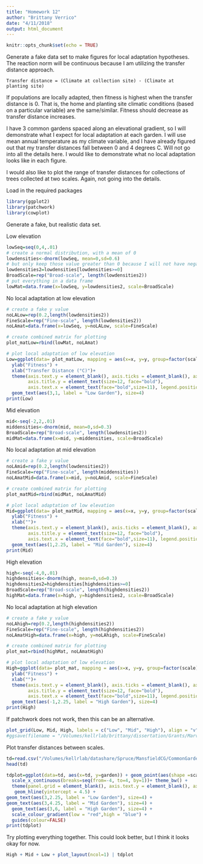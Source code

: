 ```yaml
---
title: "Homework 12"
author: "Brittany Verrico"
date: "4/11/2018"
output: html_document
---
```


```r
knitr::opts_chunk$set(echo = TRUE)
```

Generate a fake data set to make figures for local adaptation hypotheses. The reaction norm will be continuous because I am utilizing the transfer distance approach. 

```{}
Transfer distance = (Climate at collection site) - (Climate at planting site)
```

If populations are locally adapted, then fitness is highest when the transfer distance is 0. That is, the home and planting site climatic conditions (based on a particular variable) are the same/similar. Fitness should decrease as transfer distance increases. 

I have 3 common gardens spaced along an elevational gradient, so I will demonstrate what I expect for local adaptation at each garden. I will use mean annual temperature as my climate variable, and I have already figured out that my transfer distances fall between 0 and 4 degrees C. Will not go into all the details here. I would like to demonstrate what no local adaptation looks like in each figure. 

I would also like to plot the range of transfer distances for collections of trees collected at two scales. Again, not going into the details. 

Load in the required packages
```r
library(ggplot2)
library(patchwork)
library(cowplot)
```

Generate a fake, but realistic data set. 

Low elevation
```r
lowSeq=seq(0,4,.01)
# create a normal distribution, with a mean of 0
lowdensities<-dnorm(lowSeq, mean=0,sd=0.6)
# but only keep those value greater than 0 because I will not have negative td in my experiment
lowdensities2=lowdensities[lowdensities>=0]
BroadScale=rep("Broad-scale", length(lowdensities2))
# put everything in a data frame
lowMat=data.frame(x=lowSeq, y=lowdensities2, scale=BroadScale)
```

No local adaptation at low elevation
```r
# create a fake y value
noLALow=rep(0.2,length(lowdensities2))
FineScale=rep("Fine-scale", length(lowdensities2))
noLAmat=data.frame(x=lowSeq, y=noLALow, scale=FineScale)

# create combined matrix for plotting
plot_matLow=rbind(lowMat, noLAmat)
```

```r
# plot local adaptation of low elevation
Low=ggplot(data= plot_matLow, mapping = aes(x=x, y=y, group=factor(scale))) + geom_line(aes(color=scale), size=1) + theme_classic() + 
  ylab("Fitness") +
  xlab("Transfer Distance (°C)")+ 
  theme(axis.text.y = element_blank(), axis.ticks = element_blank(), axis.title.x = element_text(size=12, face="bold"),
        axis.title.y = element_text(size=12, face="bold"),
        axis.text.x = element_text(face="bold",size=11), legend.position = "none") + scale_color_manual(values=c('red','black')) +
  geom_text(aes(3,1, label = "Low Garden"), size=4)
print(Low)
```

Mid elevation
```r
mid<-seq(-2,2,.01)
middensities<-dnorm(mid, mean=0,sd=0.3)
BroadScale=rep("Broad-scale", length(lowdensities2))
midMat=data.frame(x=mid, y=middensities, scale=BroadScale)
```

No local adaptation at mid elevation
```r
# create a fake y value
noLAmid=rep(0.2,length(lowdensities2))
FineScale=rep("Fine-scale", length(middensities))
noLAmatMid=data.frame(x=mid, y=noLAmid, scale=FineScale)

# create combined matrix for plotting
plot_matMid=rbind(midMat, noLAmatMid)
```

```r
# plot local adaptation of low elevation
Mid=ggplot(data= plot_matMid, mapping = aes(x=x, y=y, group=factor(scale))) + geom_line(aes(color=scale), size=1) + theme_classic() + 
  ylab("Fitness") +
  xlab("")+ 
  theme(axis.text.y = element_blank(), axis.ticks = element_blank(), axis.title.x = element_text(size=12, face="bold"),
        axis.title.y = element_text(size=12, face="bold"),
        axis.text.x = element_text(face="bold",size=11), legend.position = "none") + scale_color_manual(values=c('red','black')) +
  geom_text(aes(1,2.25, label = "Mid Garden"), size=4)
print(Mid)
```

High elevation
```r
high<-seq(-4,0,.01)
highdensities<-dnorm(high, mean=0,sd=0.3)
highdensities2=highdensities[highdensities>=0]
BroadScale=rep("Broad-scale", length(highdensities2))
highMat=data.frame(x=high, y=highdensities2, scale=BroadScale)
```

No local adaptation at high elevation
```r
# create a fake y value
noLAhigh=rep(0.2,length(highdensities2))
FineScale=rep("Fine-scale", length(highdensities2))
noLAmatHigh=data.frame(x=high, y=noLAhigh, scale=FineScale)

# create combined matrix for plotting
plot_mat=rbind(highMat, noLAmatHigh)
```

```r
# plot local adaptation of low elevation
High=ggplot(data= plot_mat, mapping = aes(x=x, y=y, group=factor(scale))) + geom_line(aes(color=scale), size=1) + theme_classic() +
  ylab("Fitness") +
  xlab("")+ 
  theme(axis.text.y = element_blank(), axis.ticks = element_blank(), axis.title.x = element_text(size=12, face="bold"),
        axis.title.y = element_text(size=12, face="bold"),
        axis.text.x = element_text(face="bold",size=11), legend.position = "top") + scale_color_manual(values=c('red','black')) +
  geom_text(aes(-1,2.25, label = "High Garden"), size=4)
print(High)
```


If patchwork does not work, then this can be an alternative. 
```r
plot_grid(Low, Mid, High, labels = c("Low", "Mid", "High"), align = "v", nrow=3) + theme(plot.margin = unit(c(0,6,0,6), "cm"))
#ggsave(filename = "/Volumes/kellrlab/brittany/dissertation/Grants/Marvin/LocalAdaptationHo.pdf", plot=plotMe, device = "pdf")
```


Plot transfer distances between scales.
```r
td=read.csv("/Volumes/kellrlab/datashare/Spruce/MansfieldCG/CommonGardenPlans/TDplot.csv", header=TRUE)
head(td)

tdplot=ggplot(data=td, aes(x=td, y=garden)) + geom_point(aes(shape =scale), size = 2) + geom_point(aes(color =tally)) +
  scale_x_continuous(breaks=seq(from=-4, to=4, by=1))+ theme_bw() +
  theme(panel.grid = element_blank(), axis.text.y = element_blank(), axis.title.y = element_blank(), axis.text.x = element_text(face="bold"), axis.title.x = element_text(face="bold"), legend.position = "top") + labs(x="Transfer Distance (°C)")+ geom_hline(yintercept = 2.5) + 
   geom_hline(yintercept = 4.5) +
geom_text(aes(3,2.25, label = "Low Garden"), size=4) +
geom_text(aes(3,4.25, label = "Mid Garden"), size=4) +
  geom_text(aes(3,6, label = "High Garden"), size=4) +
  scale_colour_gradient(low = "red",high = "blue") +
  guides(colour=FALSE)
print(tdplot)
```

Try plotting everything together.
This could look better, but I think it looks okay for now.
```r
High + Mid + Low + plot_layout(ncol=1) | tdplot
```